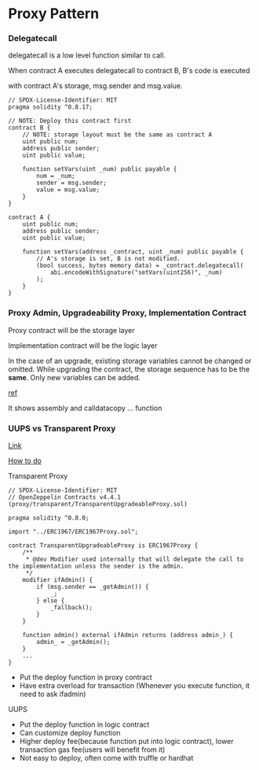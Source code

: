 # Proxy Pattern

### Delegatecall

delegatecall is a low level function similar to call.

When contract A executes delegatecall to contract B, B's code is executed

with contract A's storage, msg.sender and msg.value.

```solidity
// SPDX-License-Identifier: MIT
pragma solidity ^0.8.17;

// NOTE: Deploy this contract first
contract B {
    // NOTE: storage layout must be the same as contract A
    uint public num;
    address public sender;
    uint public value;

    function setVars(uint _num) public payable {
        num = _num;
        sender = msg.sender;
        value = msg.value;
    }
}

contract A {
    uint public num;
    address public sender;
    uint public value;

    function setVars(address _contract, uint _num) public payable {
        // A's storage is set, B is not modified.
        (bool success, bytes memory data) = _contract.delegatecall(
            abi.encodeWithSignature("setVars(uint256)", _num)
        );
    }
}

```

### Proxy Admin, Upgradeability Proxy, Implementation Contract

Proxy contract will be the storage layer

Implementation contract will be the logic layer

In the case of an upgrade, existing storage variables cannot be changed or omitted. While upgrading the contract, the storage sequence has to be the **same**. Only new variables can be added.

[ref](https://medium.com/coinmonks/proxy-pattern-and-upgradeable-smart-contracts-45d68d6f15da)

It shows assembly and calldatacopy ... function

### UUPS vs Transparent Proxy

[Link](https://ethereum.stackexchange.com/questions/141547/use-cases-of-uups-proxies-over-transparent)

[How to do](https://forum.openzeppelin.com/t/hardhat-deploy-with-uups/28535/2)

Transparent Proxy

```solidity
// SPDX-License-Identifier: MIT
// OpenZeppelin Contracts v4.4.1 (proxy/transparent/TransparentUpgradeableProxy.sol)

pragma solidity ^0.8.0;

import "../ERC1967/ERC1967Proxy.sol";

contract TransparentUpgradeableProxy is ERC1967Proxy {
    /**
     * @dev Modifier used internally that will delegate the call to the implementation unless the sender is the admin.
     */
    modifier ifAdmin() {
        if (msg.sender == _getAdmin()) {
            _;
        } else {
            _fallback();
        }
    }

    function admin() external ifAdmin returns (address admin_) {
        admin_ = _getAdmin();
    }
    ...
}
```

- Put the deploy function in proxy contract
- Have extra overload for transaction (Whenever you execute function, it need to ask ifadmin)

UUPS

- Put the deploy function in logic contract
- Can customize deploy function
- Higher deploy fee(because function put into logic contract), lower transaction gas fee(users will benefit from it)
- Not easy to deploy, often come with truffle or hardhat
